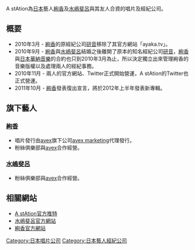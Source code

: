 A stAtion為[[日本|日本]]藝人[[絢香|絢香]]及[[水嶋斐呂|水嶋斐呂]]與其友人合資的唱片及經紀公司。
== 概要 ==
*2010年3月 - [[絢香|絢香]]的原經紀公司[[研音|研音]]移除了其官方網站「ayaka.tv」。
*2010年9月 - [[絢香|絢香]]與[[水嶋斐呂|水嶋斐呂]]結婚之後離開了原本的知名經紀公司[[研音|研音]]，[[絢香|絢香]]與[[日本華納音樂|日本華納音樂]]的合約也只到2010年3月為止，所以決定獨立出來管理絢香的音樂版權以及處理兩人的經紀事務。
*2010年11月 - 兩人的官方網站、Twitter正式開始營運，A stAtion的Twitter也正式營運。
*2011年10月 - [[絢香|絢香]]發表復出宣言，將於2012年上半年發表新專輯。

== 旗下藝人 ==
===[[絢香|絢香]]===
*唱片發行由[[avex|avex]]旗下公司[[avex|avex marketing]]代理發行。
*粉絲俱樂部與[[avex|avex]]合作經營。
===[[水嶋斐呂|水嶋斐呂]]===
*粉絲俱樂部與[[avex|avex]]合作經營。

== 相關網站 ==
*[http://twitter.com/astation_info A stAtion官方推特]{{Wayback|url=http://twitter.com/astation_info |date=20121127013559 }}
*[https://web.archive.org/web/20130109223847/http://www.mizushimahiro.jp/ 水嶋斐呂官方網站]
*[http://room-ayaka.jp/ 絢香官方網站]{{Wayback|url=http://room-ayaka.jp/ |date=20130103075105 }}

[[Category:日本唱片公司|Category:日本唱片公司]]
[[Category:日本藝人經紀公司|Category:日本藝人經紀公司]]